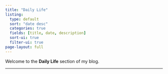 ```yaml
---
title: "Daily Life"
listing: 
  type: default
  sort: "date desc"
  categories: true
  fields: [title, date, description]
  sort-ui: true
  filter-ui: true
page-layout: full
---
```


Welcome to the **Daily Life** section of my blog.  

---
